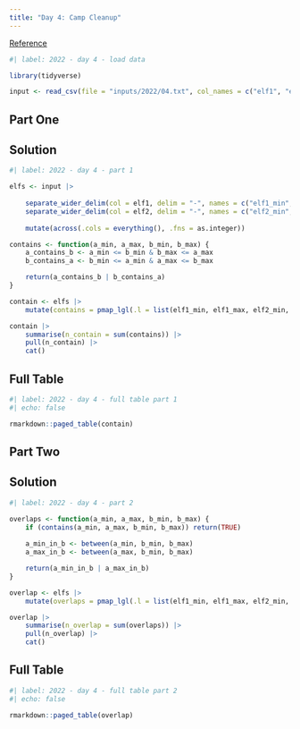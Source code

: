 ```yaml
---
title: "Day 4: Camp Cleanup"
---
```


[Reference](https://adventofcode.com/2022/day/4)

```r
#| label: 2022 - day 4 - load data

library(tidyverse)

input <- read_csv(file = "inputs/2022/04.txt", col_names = c("elf1", "elf2"))
```

## Part One

::: {.panel-tabset}

## Solution

```r
#| label: 2022 - day 4 - part 1

elfs <- input |> 
    
    separate_wider_delim(col = elf1, delim = "-", names = c("elf1_min", "elf1_max")) |> 
    separate_wider_delim(col = elf2, delim = "-", names = c("elf2_min", "elf2_max")) |> 
    
    mutate(across(.cols = everything(), .fns = as.integer))

contains <- function(a_min, a_max, b_min, b_max) {
    a_contains_b <- a_min <= b_min & b_max <= a_max
    b_contains_a <- b_min <= a_min & a_max <= b_max

    return(a_contains_b | b_contains_a)
}

contain <- elfs |>     
    mutate(contains = pmap_lgl(.l = list(elf1_min, elf1_max, elf2_min, elf2_max), .f = contains))

contain |> 
    summarise(n_contain = sum(contains)) |> 
    pull(n_contain) |> 
    cat()
```

## Full Table

```r
#| label: 2022 - day 4 - full table part 1
#| echo: false

rmarkdown::paged_table(contain)
```

:::

## Part Two

::: {.panel-tabset}

## Solution

```r
#| label: 2022 - day 4 - part 2

overlaps <- function(a_min, a_max, b_min, b_max) {
    if (contains(a_min, a_max, b_min, b_max)) return(TRUE)
    
    a_min_in_b <- between(a_min, b_min, b_max)
    a_max_in_b <- between(a_max, b_min, b_max)

    return(a_min_in_b | a_max_in_b)
}

overlap <- elfs |>     
    mutate(overlaps = pmap_lgl(.l = list(elf1_min, elf1_max, elf2_min, elf2_max), .f = overlaps))

overlap |> 
    summarise(n_overlap = sum(overlaps)) |> 
    pull(n_overlap) |> 
    cat()
```

## Full Table

```r
#| label: 2022 - day 4 - full table part 2
#| echo: false

rmarkdown::paged_table(overlap)
```

:::

